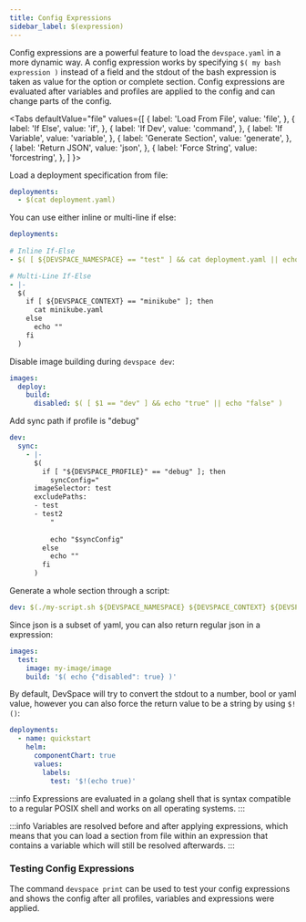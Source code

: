```yaml
---
title: Config Expressions
sidebar_label: $(expression)
---
```



Config expressions are a powerful feature to load the `devspace.yaml` in a more dynamic way. A config expression works by specifying `$( my bash expression )` instead of a field and the stdout of the bash expression is taken as value for the option or complete section. Config expressions are evaluated after variables and profiles are applied to the config and can change parts of the config.

<Tabs
    defaultValue="file"
    values={[
        { label: 'Load From File', value: 'file', },
        { label: 'If Else', value: 'if', },
        { label: 'If Dev', value: 'command', },
        { label: 'If Variable', value: 'variable', },
        { label: 'Generate Section', value: 'generate', },
        { label: 'Return JSON', value: 'json', },
        { label: 'Force String', value: 'forcestring', },
    ]
    }>
<TabItem value="file">

Load a deployment specification from file:
```yaml
deployments:
  - $(cat deployment.yaml)
```

</TabItem>
<TabItem value="if">

You can use either inline or multi-line if else:
```yaml
deployments:
    
# Inline If-Else
- $( [ ${DEVSPACE_NAMESPACE} == "test" ] && cat deployment.yaml || echo "" )

# Multi-Line If-Else
- |-
  $(
    if [ ${DEVSPACE_CONTEXT} == "minikube" ]; then
      cat minikube.yaml
    else
      echo ""
    fi
  )
```

</TabItem>
<TabItem value="command">

Disable image building during `devspace dev`:
```yaml
images:
  deploy:
    build:
      disabled: $( [ $1 == "dev" ] && echo "true" || echo "false" )
```

</TabItem>
<TabItem value="variable">

Add sync path if profile is "debug"

```yaml
dev:
  sync:
    - |-
      $(
        if [ "${DEVSPACE_PROFILE}" == "debug" ]; then
          syncConfig="
      imageSelector: test
      excludePaths:
      - test
      - test2
          "
      
          echo "$syncConfig"
        else
          echo ""
        fi
      )
```

</TabItem>
<TabItem value="generate">

Generate a whole section through a script:
```yaml
dev: $(./my-script.sh ${DEVSPACE_NAMESPACE} ${DEVSPACE_CONTEXT} ${DEVSPACE_PROFILE})
```

</TabItem>
<TabItem value="json">

Since json is a subset of yaml, you can also return regular json in a expression:
```yaml
images:
  test:
    image: my-image/image
    build: '$( echo {"disabled": true} )'
```

</TabItem>
<TabItem value="forcestring">

By default, DevSpace will try to convert the stdout to a number, bool or yaml value, however you can also force the return value to be a string by using `$!()`:
```yaml
deployments:
  - name: quickstart
    helm:
      componentChart: true
      values:
        labels:
          test: '$!(echo true)'
```

</TabItem>
</Tabs>

:::info
Expressions are evaluated in a golang shell that is syntax compatible to a regular POSIX shell and works on all operating systems.
:::

:::info
Variables are resolved before and after applying expressions, which means that you can load a section from file within an expression that contains a variable which will still be resolved afterwards.
:::

### Testing Config Expressions

The command `devspace print` can be used to test your config expressions and shows the config after all profiles, variables and expressions were applied.

